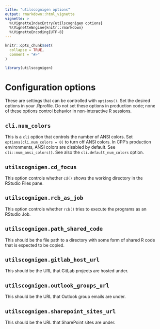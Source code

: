 ```yaml
---
title: "utilscognigen options"
output: rmarkdown::html_vignette
vignette: >
  %\VignetteIndexEntry{utilscognigen options}
  %\VignetteEngine{knitr::rmarkdown}
  %\VignetteEncoding{UTF-8}
---
```


```r
knitr::opts_chunk$set(
  collapse = TRUE,
  comment = "#>"
)
```

```r
library(utilscognigen)
```

# Configuration options

These are settings that can be controlled with `options()`. Set the desired options in your .Rprofile. Do not set these options in production code; none of these options control behavior in non-interactive R sessions.

## `cli.num_colors`

This is a `cli` option that controls the number of ANSI colors. Set `options(cli.num_colors = 0)` to turn off ANSI colors. In CPP's production environments, ANSI colors are disabled by default. See `cli::num_ansi_colors()`. See also the `cli.default_num_colors` option.

## `utilscognigen.cd_focus`

This option controls whether `cd()` shows the working directory in the RStudio Files pane.

## `utilscognigen.rcb_as_job`

This option controls whether `rcb()` tries to execute the programs as an RStudio Job.

## `utilscognigen.path_shared_code`

This should be the file path to a directory with some form of shared R code that is expected to be copied.

## `utilscognigen.gitlab_host_url`

This should be the URL that GitLab projects are hosted under.

## `utilscognigen.outlook_groups_url`

This should be the URL that Outlook group emails are under.

## `utilscognigen.sharepoint_sites_url`

This should be the URL that SharePoint sites are under.
